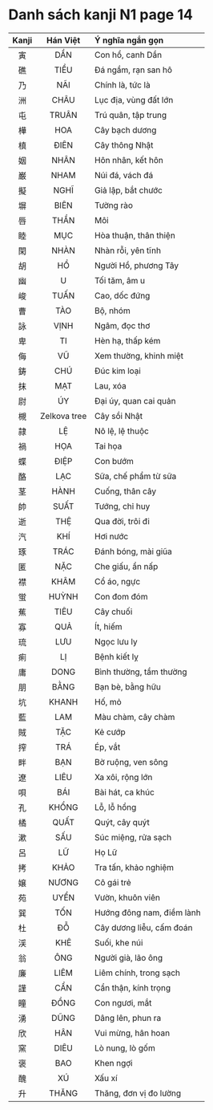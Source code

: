 # Danh sách kanji N1 page 14

| Kanji | Hán Việt | Ý nghĩa ngắn gọn |
| :---: | :------: | :--------------- |
| 寅 | DẦN | Con hổ, canh Dần |
| 礁 | TIỀU | Đá ngầm, rạn san hô |
| 乃 | NÃI | Chính là, tức là |
| 洲 | CHÂU | Lục địa, vùng đất lớn |
| 屯 | TRUÂN | Trú quân, tập trung |
| 樺 | HOA | Cây bạch dương |
| 槙 | ĐIÊN | Cây thông Nhật |
| 姻 | NHÂN | Hôn nhân, kết hôn |
| 巌 | NHAM | Núi đá, vách đá |
| 擬 | NGHĨ | Giả lập, bắt chước |
| 塀 | BIÊN | Tường rào |
| 唇 | THẦN | Môi |
| 睦 | MỤC | Hòa thuận, thân thiện |
| 閑 | NHÀN | Nhàn rỗi, yên tĩnh |
| 胡 | HỒ | Người Hồ, phương Tây |
| 幽 | U | Tối tăm, âm u |
| 峻 | TUẤN | Cao, dốc đứng |
| 曹 | TÀO | Bộ, nhóm |
| 詠 | VỊNH | Ngâm, đọc thơ |
| 卑 | TI | Hèn hạ, thấp kém |
| 侮 | VŨ | Xem thường, khinh miệt |
| 鋳 | CHÚ | Đúc kim loại |
| 抹 | MẠT | Lau, xóa |
| 尉 | ÚY | Đại úy, quan cai quản |
| 槻 | Zelkova tree | Cây sồi Nhật |
| 隷 | LỆ | Nô lệ, lệ thuộc |
| 禍 | HỌA | Tai họa |
| 蝶 | ĐIỆP | Con bướm |
| 酪 | LẠC | Sữa, chế phẩm từ sữa |
| 茎 | HÀNH | Cuống, thân cây |
| 帥 | SUẤT | Tướng, chỉ huy |
| 逝 | THỆ | Qua đời, trôi đi |
| 汽 | KHÍ | Hơi nước |
| 琢 | TRÁC | Đánh bóng, mài giũa |
| 匿 | NẶC | Che giấu, ẩn nấp |
| 襟 | KHÂM | Cổ áo, ngực |
| 蛍 | HUỲNH | Con đom đóm |
| 蕉 | TIÊU | Cây chuối |
| 寡 | QUẢ | Ít, hiếm |
| 琉 | LƯU | Ngọc lưu ly |
| 痢 | LỊ | Bệnh kiết lỵ |
| 庸 | DONG | Bình thường, tầm thường |
| 朋 | BẰNG | Bạn bè, bằng hữu |
| 坑 | KHANH | Hố, mỏ |
| 藍 | LAM | Màu chàm, cây chàm |
| 賊 | TẶC | Kẻ cướp |
| 搾 | TRÁ | Ép, vắt |
| 畔 | BẠN | Bờ ruộng, ven sông |
| 遼 | LIÊU | Xa xôi, rộng lớn |
| 唄 | BÁI | Bài hát, ca khúc |
| 孔 | KHỔNG | Lỗ, lỗ hổng |
| 橘 | QUẤT | Quýt, cây quýt |
| 漱 | SẤU | Súc miệng, rửa sạch |
| 呂 | LỮ | Họ Lữ |
| 拷 | KHẢO | Tra tấn, khảo nghiệm |
| 嬢 | NƯƠNG | Cô gái trẻ |
| 苑 | UYỂN | Vườn, khuôn viên |
| 巽 | TỐN | Hướng đông nam, điềm lành |
| 杜 | ĐỖ | Cây dương liễu, cấm đoán |
| 渓 | KHÊ | Suối, khe núi |
| 翁 | ÔNG | Người già, lão ông |
| 廉 | LIÊM | Liêm chính, trong sạch |
| 謹 | CẨN | Cẩn thận, kính trọng |
| 瞳 | ĐỒNG | Con ngươi, mắt |
| 湧 | DŨNG | Dâng lên, phun ra |
| 欣 | HÂN | Vui mừng, hân hoan |
| 窯 | DIÊU | Lò nung, lò gốm |
| 褒 | BAO | Khen ngợi |
| 醜 | XÚ | Xấu xí |
| 升 | THĂNG | Thăng, đơn vị đo lường |
